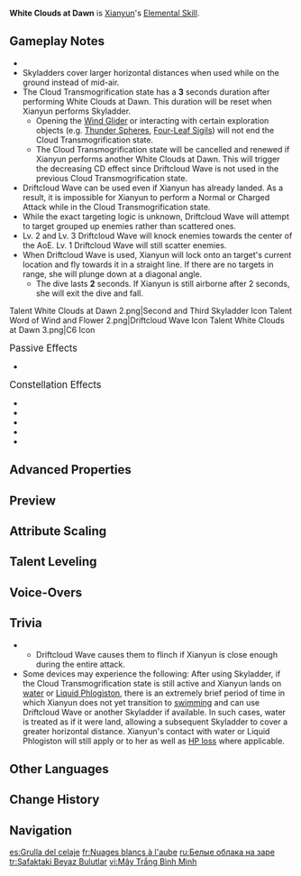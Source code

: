 {{Talent Infobox
|image         = Talent White Clouds at Dawn.png
|character     = Xianyun
|type          = Elemental Skill
|info          = Xianyun enters the Cloud Transmogrification state, in which she will not take [[Fall DMG]], and uses Skyladder once.<br>In this state, her Plunging Attack will be converted into Driftcloud Wave instead, which deals {{Color|AoE Anemo DMG}} and ends the Cloud Transmogrification state. This DMG is considered Plunging Attack DMG.<br>Each use of Skyladder while in this state increases the DMG and AoE of the next Driftcloud Wave used.<br><br>'''Skyladder'''<br>Can be used while in mid-air. Xianyun leaps forward, dealing {{Color|Anemo DMG}} to targets along her path.<br>During each Cloud Transmogrification state Xianyun enters, Skyladder may be used up to 3 times and only 1 instance of Skyladder DMG can be dealt to any one opponent.<br>If Skyladder is not used again in a short period, the Cloud Transmogrification state will be canceled.<br><br>If Xianyun does not use Driftcloud Wave while in this state, the next CD of White Clouds at Dawn will be decreased by 3s.
|CD            = 12s
|energyCost    = 
|scale_att1    = ATK
|scale_att2    = 
|utility1      = Conversion
|utility2      = 
|arkhe         = 
}}
{{Description|Do not shake Cloud Retainer's hand too tightly; cranes are quite adept at gripping.}}
'''White Clouds at Dawn''' is [[Xianyun]]'s [[Elemental Skill]].

==Gameplay Notes==
* {{Talent Note|particles|Driftcloud Wave|5}}
* Skyladders cover larger horizontal distances when used while on the ground instead of mid-air.
* The Cloud Transmogrification state has a '''3''' seconds duration after performing White Clouds at Dawn. This duration will be reset when Xianyun performs Skyladder.
** Opening the [[Wind Glider]] or interacting with certain exploration objects (e.g. [[Thunder Sphere]]s, [[Four-Leaf Sigil]]s) will not end the Cloud Transmogrification state.
** The Cloud Transmogrification state will be cancelled and renewed if Xianyun performs another White Clouds at Dawn. This will trigger the decreasing CD effect since Driftcloud Wave is not used in the previous Cloud Transmogrification state.
* Driftcloud Wave can be used even if Xianyun has already landed. As a result, it is impossible for Xianyun to perform a Normal or Charged Attack while in the Cloud Transmogrification state.
* While the exact targeting logic is unknown, Driftcloud Wave will attempt to target grouped up enemies rather than scattered ones.
* Lv. 2 and Lv. 3 Driftcloud Wave will knock enemies towards the center of the AoE. Lv. 1 Driftcloud Wave will still scatter enemies.
* When Driftcloud Wave is used, Xianyun will lock onto an target's current location and fly towards it in a straight line. If there are no targets in range, she will plunge down at a diagonal angle.
** The dive lasts '''2''' seconds. If Xianyun is still airborne after 2 seconds, she will exit the dive and fall.
<gallery>
Talent White Clouds at Dawn 2.png|Second and Third Skyladder Icon
Talent Word of Wind and Flower 2.png|Driftcloud Wave Icon
Talent White Clouds at Dawn 3.png|C6 Icon
</gallery>

;<big>Passive Effects</big>
* {{Talent Note|ascension|1|Galefeather Pursuit|character=Xianyun|talent=White Clouds at Dawn}}

;<big>Constellation Effects</big>
* {{Talent Note|constellation|1|Purifying Wind}}
* {{Talent Note|constellation|2|Aloof From the World}}
* {{Talent Note|constellation|4|Mystery Millet Gourmet}}
* {{Talent Note|constellation|5|Astride Rose-Colored Clouds}}
* {{Talent Note|constellation|6|They Call Her Cloud Retainer}}

==Advanced Properties==
{{Advanced Properties
|title   = Skill DMG
|gu      = 0U
|icdtag  = none
|poise   = 30
|impulse = 3

|title2   = Driftcloud Wave DMG Lv.1
|gu2      = 1U
|icdtag2  = none
|poise2   = 75
|impulse2 = 3

|title3   = Driftcloud Wave DMG Lv.2
|gu3      = 1U
|icdtag3  = none
|poise3   = 75
|impulse3 = Air, 0, 600

|title4   = Driftcloud Wave DMG Lv.3
|gu4      = 1U
|icdtag4  = none
|poise4   = 150
|impulse4 = Air, 100, 800
}}

==Preview==
{{Preview
|file1    = White Clouds at Dawn Preview
|caption1 = White Clouds at Dawn and Skyladders

|file2    = White Clouds at Dawn Preview 2
|caption2 = White Clouds at Dawn and Skyladders (Chained)

|file3    = White Clouds at Dawn Driftcloud Wave 1 Preview
|caption3 = Driftcloud Wave Lv. 1

|file4    = White Clouds at Dawn Driftcloud Wave 2 Preview
|caption4 = Driftcloud Wave Lv. 2

|file5    = White Clouds at Dawn Driftcloud Wave 3 Preview
|caption5 = Driftcloud Wave Lv. 3

|file6    = White Clouds at Dawn Lock On Preview
|caption6 = Driftcloud Wave Lock On Effect
}}

==Attribute Scaling==
{{Talent Scaling
|levels=13
|order=skilldmg,driftcloudwavedmg,cd
|titles=Skill DMG (%),Driftcloud Wave DMG (%),CD
|skilldmg_1=24.8
|skilldmg_2=26.66
|skilldmg_3=28.52
|skilldmg_4=31
|skilldmg_5=32.86
|skilldmg_6=34.72
|skilldmg_7=37.2
|skilldmg_8=39.68
|skilldmg_9=42.16
|skilldmg_10=44.64
|skilldmg_11=47.12
|skilldmg_12=49.6
|skilldmg_13=52.7
|driftcloudwavedmg_1=116<br>/<br>148<br>/<br>337.6
|driftcloudwavedmg_2=124.7<br>/<br>159.1<br>/<br>362.92
|driftcloudwavedmg_3=133.4<br>/<br>170.2<br>/<br>388.24
|driftcloudwavedmg_4=145<br>/<br>185<br>/<br>422
|driftcloudwavedmg_5=153.7<br>/<br>196.1<br>/<br>447.32
|driftcloudwavedmg_6=162.4<br>/<br>207.2<br>/<br>472.64
|driftcloudwavedmg_7=174<br>/<br>222<br>/<br>506.4
|driftcloudwavedmg_8=185.6<br>/<br>236.8<br>/<br>540.16
|driftcloudwavedmg_9=197.2<br>/<br>251.6<br>/<br>573.92
|driftcloudwavedmg_10=208.8<br>/<br>266.4<br>/<br>607.68
|driftcloudwavedmg_11=220.4<br>/<br>281.2<br>/<br>641.44
|driftcloudwavedmg_12=232<br>/<br>296<br>/<br>675.2
|driftcloudwavedmg_13=246.5<br>/<br>314.5<br>/<br>717.4
|cd=12s
}}

==Talent Leveling==
{{Talent Upgrade|Xianyun}}

==Voice-Overs==
{{Talent VO}}

==Trivia==
* {{Talent Note|clap}}
** Driftcloud Wave causes them to flinch if Xianyun is close enough during the entire attack.
* Some devices may experience the following: After using Skyladder, if the Cloud Transmogrification state is still active and Xianyun lands on [[water]] or [[Liquid Phlogiston]], there is an extremely brief period of time in which Xianyun does not yet transition to [[swimming]] and can use Driftcloud Wave or another Skyladder if available. In such cases, water is treated as if it were land, allowing a subsequent Skyladder to cover a greater horizontal distance. Xianyun's contact with water or Liquid Phlogiston will still apply {{Hydro}} or {{Pyro}} to her as well as [[HP loss]] where applicable.

==Other Languages==
{{Other Languages
|en      = White Clouds at Dawn
|zhs     = 朝起鹤云
|zhs_rm  = Zhāoqǐ Hèyún
|zht     = 朝起鶴雲
|zht_rm  = Zhāoqǐ Hèyún
|zh_tl   = 
|ja      = 朝翔の鶴雲
|ja_rm   = Choushou no Kaku'un{{Assumed}}
|ja_tl   = 
|ko      = 아침 학구름
|ko_tl   = 
|es      = Grulla del celaje
|es_tl   = Cloudscape Crane
|fr      = Nuages blancs à l'aube
|fr_tl   = White Clouds at Dawn
|ru      = Белые облака на заре
|ru_tl   = White Clouds at Dawn
|th      = White Clouds at Dawn
|vi      = Mây Trắng Bình Minh
|vi_tl   = 
|de      = Weiße Wolken der Morgenröte
|de_tl   = White Clouds of Dawn
|id      = White Clouds at Dawn
|pt      = Nuvens Brancas na Alvorada
|pt_tl   = 
|tr      = Şafaktaki Beyaz Bulutlar
|tr_tl   = 
|it      = Candide nuvole dell'alba
|it_tl   = White Clouds of Dawn
}}

==Change History==
{{Change History|4.4}}

==Navigation==
{{Talent Navbox|Xianyun}}

[[es:Grulla del celaje]]
[[fr:Nuages blancs à l'aube]]
[[ru:Белые облака на заре]]
[[tr:Şafaktaki Beyaz Bulutlar]]
[[vi:Mây Trắng Bình Minh]]